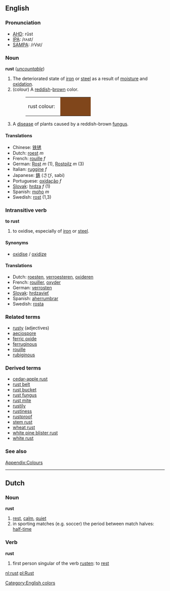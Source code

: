 {{Wikipedia}}
==English==
===Pronunciation===
*[[w:AHD|AHD]]: rŭst
*[[w:IPA|IPA]]: /rʌst/
*[[w:SAMPA|SAMPA]]: /rVst/

===Noun===
'''rust''' (''[[uncountable]]'')

#The deteriorated state of [[iron]] or [[steel]] as a result of [[moisture]] and [[oxidation]].
#(colour) A [[reddish]]-[[brown]] color.
#:<table><tr><td>rust colour: &nbsp;</td><td bgcolor="#80461B" width="80">&nbsp; </td></tr></table>
#A [[disease]] of plants caused by a reddish-brown [[fungus]].

====Translations====
*Chinese: [[铁锈]]
*Dutch: [[roest]] ''m''
*French: [[rouille]] ''f''
*German: [[Rost]] ''m'' (1), [[Rostpilz]] ''m'' (3)
*Italian: [[ruggine]] ''f''
*Japanese: [[錆]] (さび, sabi)
*Portuguese: [[oxidação]] ''f''
*[[Slovak]]: [[hrdza]] ''f'' (1)
*Spanish: [[moho]] ''m''
*Swedish: [[rost]] (1,3)

===Intransitive verb===
'''to rust'''

# to oxidise, especially of [[iron]] or [[steel]].

====Synonyms====
*[[oxidise]] / [[oxidize]]

====Translations====
*Dutch: [[roesten]], [[verroesteren]], [[oxideren]]
*French: [[rouiller]], [[oxyder]]
*German: [[verrosten]]
*[[Slovak]]: [[hrdzavieť]]
*Spanish: [[aherrumbrar]]
*Swedish: [[rosta]]


===Related terms===
*[[rusty]] (adjectives)
*[[aeciospore]]
*[[ferric oxide]]
*[[ferruginous]]
*[[rouille]]
*[[rubiginous]]

===Derived terms===
*[[cedar-apple rust]]
*[[rust belt]]
*[[rust bucket]]
*[[rust fungus]]
*[[rust mite]]
*[[rustily]]
*[[rustiness]]
*[[rustproof]]
*[[stem rust]]
*[[wheat rust]]
*[[white pine blister rust]]
*[[white rust]]

===See also===
[[Wiktionary_Appendix:Colours|Appendix:Colours]]

[[Category:English colors]]

----
==Dutch==
===Noun===
'''rust'''

#[[rest]], [[calm]], [[quiet]]
#in sporting matches (e.g. soccer) the period between match halves: [[half-time]]

===Verb===
'''rust'''

#first person singular of the verb [[rusten]]: to [[rest]]

[[nl:rust]]
[[pl:Rust]]